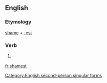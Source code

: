 ==English==

===Etymology===
[[shame]] + [[-est]]

===Verb===
{{en-verb form}}

# {{context|archaic|lang=en}} {{form of|Second-person singular simple present form|shame|lang=en}}

[[Category:English second-person singular forms]]

[[fr:shamest]]